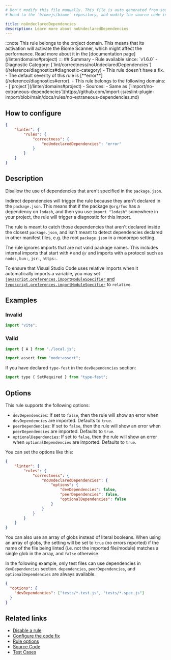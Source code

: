 ```yaml
---
# Don't modify this file manually. This file is auto generated from source, and you will lose your changes next time the website is built.
# Head to the `biomejs/biome` repository, and modify the source code in there.

title: noUndeclaredDependencies
description: Learn more about noUndeclaredDependencies
---
```


<Tabs>
<TabItem label="JavaScript (and super languages)" icon="seti:javascript">
:::note
This rule belongs to the project domain. This means that its activation will activate the Biome Scanner, which might affect the performance. Read more about it in the [documentation page](/linter/domains#project)
:::
## Summary
- Rule available since: `v1.6.0`
- Diagnostic Category: [`lint/correctness/noUndeclaredDependencies`](/reference/diagnostics#diagnostic-category)
- This rule doesn't have a fix.
- The default severity of this rule is [**error**](/reference/diagnostics#error).
- This rule belongs to the following domains:
  - [`project`](/linter/domains#project)
- Sources: 
  - Same as [`import/no-extraneous-dependencies`](https://github.com/import-js/eslint-plugin-import/blob/main/docs/rules/no-extraneous-dependencies.md)

## How to configure
```json title="biome.json"
{
	"linter": {
		"rules": {
			"correctness": {
				"noUndeclaredDependencies": "error"
			}
		}
	}
}

```
## Description
Disallow the use of dependencies that aren't specified in the `package.json`.

Indirect dependencies will trigger the rule because they aren't declared in the `package.json`.
This means that if the package `@org/foo` has a dependency on `lodash`, and then you use
`import "lodash"` somewhere in your project, the rule will trigger a diagnostic for this import.

The rule is meant to catch those dependencies that aren't declared inside the closest `package.json`, and
isn't meant to detect dependencies declared in other manifest files, e.g. the root `package.json` in a monorepo setting.

The rule ignores imports that are not valid package names.
This includes internal imports that start with `#` and `@/` and imports with a protocol such as `node:`, `bun:`, `jsr:`, `https:`.

To ensure that Visual Studio Code uses relative imports when it automatically imports a variable,
you may set [`javascript.preferences.importModuleSpecifier` and `typescript.preferences.importModuleSpecifier`](https://code.visualstudio.com/docs/getstarted/settings) to `relative`.

## Examples

### Invalid

```js
import "vite";
```

### Valid

```js
import { A } from "./local.js";
```

```js
import assert from "node:assert";
```

If you have declared `type-fest` in the `devDependencies` section:

```js
import type { SetRequired } from "type-fest";
```

## Options

This rule supports the following options:

- `devDependencies`: If set to `false`, then the rule will show an error when `devDependencies` are imported. Defaults to `true`.
- `peerDependencies`: If set to `false`, then the rule will show an error when `peerDependencies` are imported. Defaults to `true`.
- `optionalDependencies`: If set to `false`, then the rule will show an error when `optionalDependencies` are imported. Defaults to `true`.

You can set the options like this:

```json title='biome.json'
{
	"linter": {
		"rules": {
			"correctness": {
				"noUndeclaredDependencies": {
					"options": {
						"devDependencies": false,
						"peerDependencies": false,
						"optionalDependencies": false
					}
				}
			}
		}
	}
}

```

You can also use an array of globs instead of literal booleans.
When using an array of globs, the setting will be set to `true` (no errors reported)
if the name of the file being linted (i.e. not the imported file/module) matches a single glob
in the array, and `false` otherwise.

In the following example, only test files can use dependencies in `devDependencies` section.
`dependencies`, `peerDependencies`, and `optionalDependencies` are always available.

```json
{
  "options": {
    "devDependencies": ["tests/*.test.js", "tests/*.spec.js"]
  }
}
```

## Related links

- [Disable a rule](/linter/#disable-a-rule)
- [Configure the code fix](/linter#configure-the-code-fix)
- [Rule options](/linter/#rule-options)
- [Source Code](https://github.com/biomejs/biome/blob/main/crates/biome_js_analyze/src/lint/correctness/no_undeclared_dependencies.rs)
- [Test Cases](https://github.com/biomejs/biome/blob/main/crates/biome_js_analyze/tests/specs/correctness/noUndeclaredDependencies)

</TabItem>
</Tabs>

